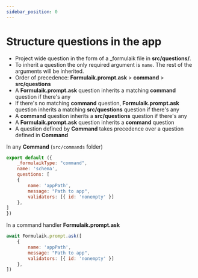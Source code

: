 ```yaml
---
sidebar_position: 0
---
```


# Structure questions in the app

- Project wide question in the form of a _formulaik file in <b>src/questions/</b>.
- To inherit a question the only required argument is ```name```. The rest of the arguments will be inherited.
- Order of precedence: **Formulaik.prompt.ask** > **command** > **src/questions**
- A **Formulaik.prompt.ask** question inherits a matching **command** question if there's any
- If there's no matching **command** question, **Formulaik.prompt.ask** question inherits a matching **src/questions** question if there's any
- A **command** question inherits a **src/questions** question if there's any
- A **Formulaik.prompt.ask** question inherits a **command** question
- A question defined by **Command** takes precedence over a question defined in **Command**


In any **Command** (```src/commands``` folder)
```js
export default ({
    _formulaikType: "command",
    name: 'schema',
    questions: [
    {
        name: 'appPath',
        message: "Path to app",
        validators: [{ id: 'nonempty' }]
    },
]
})
```

In a command handler **Formulaik.prompt.ask**
```js
await Formulaik.prompt.ask([
    {        
        name: 'appPath',
        message: "Path to app",
        validators: [{ id: 'nonempty' }]        
    },
])
```
